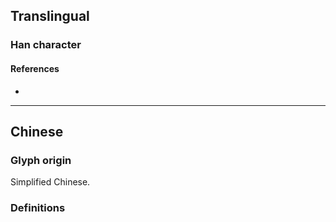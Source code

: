 {{also|絲|糸}}
{{character info/new}}
==Translingual==
{{Han simplified forms|絲|糸|丝}}

===Han character===
{{Han char|rn=1|rad=一|as=04|sn=5|four=22103|canj=VVM|ids=⿱⿰⿻𠃋𠃋⿻𠃋𠃋一}}

====References====
* {{Han ref|kx=0078.021|hdz=10017.080|uh=4E1D|ud=19997}}

----

==Chinese==

===Glyph origin===
Simplified Chinese.

===Definitions===
{{zh-see|絲}}